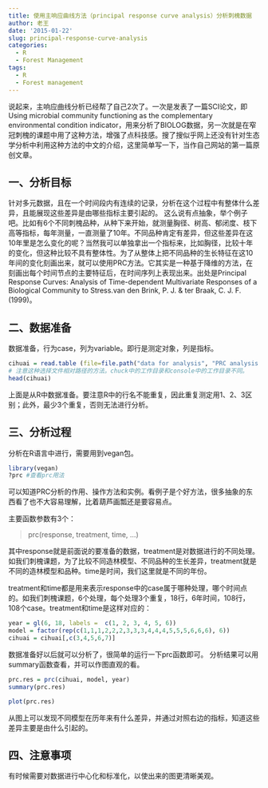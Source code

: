 ```yaml
---
title: 使用主响应曲线方法（principal response curve analysis）分析刺槐数据
author: 老王
date: '2015-01-22'
slug: principal-response-curve-analysis
categories:
  - R
  - Forest Management
tags:
  - R
  - Forest management
---
```


说起来，主响应曲线分析已经帮了自己2次了。一次是发表了一篇SCI论文，即Using microbial community functioning as the complementary environmental condition indicator，用来分析了BIOLOG数据，另一次就是在窄冠刺槐的课题中用了这种方法，增强了点科技感。搜了搜似乎网上还没有针对生态学分析中利用这种方法的中文的介绍，这里简单写一下，当作自己网站的第一篇原创文章。


## 一、分析目标

针对多元数据，且在一个时间段内有连续的记录，分析在这个过程中有整体什么差异，且能展现这些差异是由哪些指标主要引起的。
这么说有点抽象，举个例子吧。比如有6个不同刺槐品种，从种下来开始，就测量胸径、树高、郁闭度、枝下高等指标，每年测量，一直测量了10年。不同品种肯定有差异，但这些差异在这10年里是怎么变化的呢？当然我可以单独拿出一个指标来，比如胸径，比较十年的变化，但这种比较不具有整体性。为了从整体上把不同品种的生长特征在这10年间的变化刻画出来，就可以使用PRC方法。它其实是一种基于降维的方法，在刻画出每个时间节点的主要特征后，在时间序列上表现出来。出处是Principal Response Curves: Analysis of Time-dependent Multivariate Responses of a Biological Community to Stress.van den Brink, P. J. &  ter Braak, C. J. F. (1999)。 


## 二、数据准备

数据准备，行为case，列为variable。即行是测定对象，列是指标。

```r
cihuai = read.table (file=file.path("data for analysis", "PRC analysis data.txt"),  header = T, sep="\t", fileEncoding="UTF-16")
# 注意这种选择文件相对路径的方法。chuck中的工作目录和console中的工作目录不同。
head(cihuai)
```

上面是从R中数据准备。要注意R中的行名不能重复，因此重复测定用1、2、3区别；此外，最少3个重复，否则无法进行分析。


## 三、分析过程

分析在R语言中进行，需要用到vegan包。

```r
library(vegan)
?prc #查看prc用法
```

可以知道PRC分析的作用、操作方法和实例。看例子是个好方法，很多抽象的东西看了也不大容易理解，比着葫芦画瓢还是要容易点。

主要函数参数有3个：

> prc(response, treatment, time, ...)

其中response就是前面说的要准备的数据，treatment是对数据进行的不同处理。如我们刺槐课题，为了比较不同造林模型、不同品种的生长差异，treatment就是不同的造林模型和品种。time是时间，我们这里就是不同的年份。

treatment和time都是用来表示response中的case属于哪种处理，哪个时间点的。如我们刺槐课题，6个处理，每个处理3个重复，18行，6年时间，108行，108个case。treatment和time是这样对应的：

```r
year = gl(6, 18, labels =  c(1, 2, 3, 4, 5, 6))
model = factor(rep(c(1,1,1,2,2,2,3,3,3,4,4,4,5,5,5,6,6,6), 6))
cihuai = cihuai[,c(3,4,5,6,7)]
```

数据准备好以后就可以分析了，很简单的运行一下prc函数即可。
分析结果可以用summary函数查看，并可以作图直观的看。

```r
prc.res = prc(cihuai, model, year)
summary(prc.res)
```

```r
plot(prc.res)
```

从图上可以发现不同模型在历年来有什么差异，并通过对照右边的指标，知道这些差异主要是由什么引起的。

## 四、注意事项

有时候需要对数据进行中心化和标准化，以使出来的图更清晰美观。